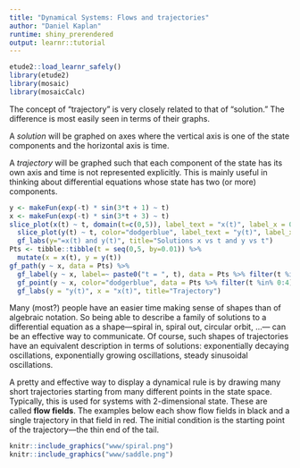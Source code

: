 ```yaml
---
title: "Dynamical Systems: Flows and trajectories"
author: "Daniel Kaplan"
runtime: shiny_prerendered
output: learnr::tutorial
---
```


```r
etude2::load_learnr_safely()
library(etude2)
library(mosaic)
library(mosaicCalc)

```

The concept of "trajectory" is very closely related to that of "solution." The difference is most easily seen in terms of their graphs.

A *solution* will be graphed on axes where the vertical axis is one of the state components and the horizontal axis is time.

A *trajectory* will be graphed such that each component of the state has its own axis and time is not represented explicitly. This is mainly useful in thinking about differential equations whose state has two (or more) components. 

```r
y <- makeFun(exp(-t) * sin(3*t + 1) ~ t)
x <- makeFun(exp(-t) * sin(3*t + 3) ~ t)
slice_plot(x(t) ~ t, domain(t=c(0,5)), label_text = "x(t)", label_x = 0.1) %>%
  slice_plot(y(t) ~ t, color="dodgerblue", label_text = "y(t)", label_x=0.3) %>%
  gf_labs(y="=x(t) and y(t)", title="Solutions x vs t and y vs t")
Pts <- tibble::tibble(t = seq(0,5, by=0.01)) %>%
  mutate(x = x(t), y = y(t))
gf_path(y ~ x, data = Pts) %>%
  gf_label(y ~ x, label=~ paste0("t = ", t), data = Pts %>% filter(t %in% 0:4), color="dodgerblue", fill=NA, hjust=1) %>%
  gf_point(y ~ x, color="dodgerblue", data = Pts %>% filter(t %in% 0:4)) %>%
  gf_labs(y = "y(t)", x = "x(t)", title="Trajectory")
```

Many (most?) people have an easier time making sense of shapes than of algebraic notation. So being able to describe a family of solutions to a differential equation as a shape---spiral in, spiral out, circular orbit, ...--- can be an effective way to communicate. Of course, such shapes of trajectories have an equivalent description in terms of solutions: exponentially decaying oscillations, exponentially growing oscillations, steady sinusoidal oscillations.

A pretty and effective way to display a dynamical rule is by drawing many short trajectories starting from many different points in the state space. Typically, this is used for systems with 2-dimensional state. These are called **flow fields**. The examples below each show flow fields in black and a single trajectory in that field in red. The initial condition is the starting point of the trajectory---the thin end of the tail.

```r
knitr::include_graphics("www/spiral.png")
knitr::include_graphics("www/saddle.png")
```
